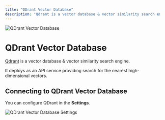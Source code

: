 ```yaml
---
title: "QDrant Vector Database"
description: "Qdrant is a vector database & vector similarity search engine. It deploys as an API service providing search for the nearest high-dimensional vectors."
---
```



<Image
  src="/images/realtimex-setup/vector-database-configuration/cloud/qdrant/header-image.png"
  height={1080}
  width={1920}
  quality={100}
  alt="QDrant Vector Database"
/>

# QDrant Vector Database

[Qdrant](https://qdrant.tech/) is a vector database & vector similarity search engine.

It deploys as an API service providing search for the nearest high-dimensional vectors.

## Connecting to QDrant Vector Database

You can configure QDrant in the **Settings**.

<Image
  src="/images/realtimex-setup/vector-database-configuration/cloud/qdrant/qdrant-vectordb.png"
  height={1080}
  width={1920}
  quality={100}
  alt="QDrant Vector Database Settings"
/>
